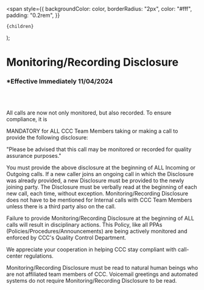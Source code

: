 <span
style={{
      backgroundColor: color,
      borderRadius: "2px",
      color: "#fff",
      padding: "0.2rem",
    }}

>

    {children}

  </span>
);

# Monitoring/Recording Disclosure

### \*Effective Immediately 11/04/2024

<br></br>

All calls are now not only monitored, but also recorded. To ensure compliance, it is

<Highlight color="#ff2600">MANDATORY</Highlight> for ALL CCC Team Members taking
or making a call to provide the following disclosure:

"Please be advised that this call may be monitored or recorded for quality assurance purposes."

You must provide the above disclosure at the beginning of ALL Incoming or Outgoing calls. If a new caller joins an
ongoing call in which the Disclosure was already provided, a new Disclosure must be provided to the newly joining
party. The Disclosure must be verbally read at the beginning of each new call, each time, without exception.
Monitoring/Recording Disclosure does not have to be mentioned for Internal calls with CCC Team Members unless
there is a third party also on the call.

Failure to provide Monitoring/Recording Disclosure at the beginning of ALL calls will result in disciplinary actions.
This Policy, like all PPAs (Policies/Procedures/Announcements) are being actively monitored and enforced by CCC's
Quality Control Department.

We appreciate your cooperation in helping CCC stay compliant with call-center regulations.

Monitoring/Recording Disclosure must be read to natural human beings who are not affiliated team members of
CCC. Voicemail greetings and automated systems do not require Monitoring/Recording Disclosure to be read.
